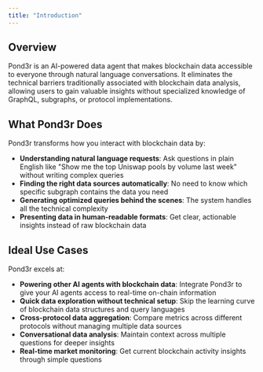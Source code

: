 ```yaml
---
title: "Introduction"
---
```


## Overview

Pond3r is an AI-powered data agent that makes blockchain data accessible to everyone through natural language conversations. It eliminates the technical barriers traditionally associated with blockchain data analysis, allowing users to gain valuable insights without specialized knowledge of GraphQL, subgraphs, or protocol implementations.

## What Pond3r Does

Pond3r transforms how you interact with blockchain data by:

- **Understanding natural language requests**: Ask questions in plain English like "Show me the top Uniswap pools by volume last week" without writing complex queries
- **Finding the right data sources automatically**: No need to know which specific subgraph contains the data you need
- **Generating optimized queries behind the scenes**: The system handles all the technical complexity
- **Presenting data in human-readable formats**: Get clear, actionable insights instead of raw blockchain data

## Ideal Use Cases

Pond3r excels at:

- **Powering other AI agents with blockchain data**: Integrate Pond3r to give your AI agents access to real-time on-chain information
- **Quick data exploration without technical setup**: Skip the learning curve of blockchain data structures and query languages
- **Cross-protocol data aggregation**: Compare metrics across different protocols without managing multiple data sources
- **Conversational data analysis**: Maintain context across multiple questions for deeper insights
- **Real-time market monitoring**: Get current blockchain activity insights through simple questions


